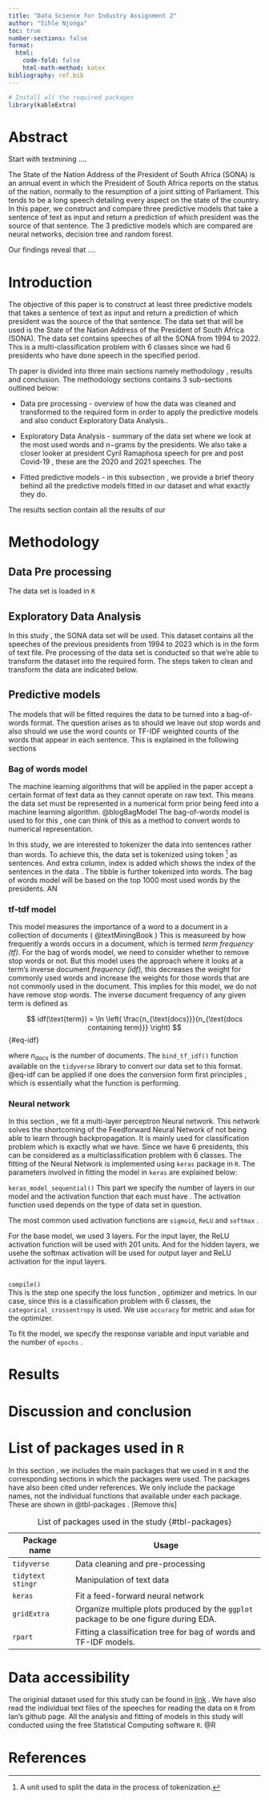 ```yaml
---
title: "Data Science for Industry Assignment 2"
author: "Sihle Njonga"
toc: true
number-sections: false
format:
  html: 
    code-fold: false
    html-math-method: katex
bibliography: ref.bib
---
```


```r
# Install all the required packages
library(kableExtra)
```

# Abstract

Start with textmining ....

The State of the Nation Address of the President of South Africa (SONA) is an annual event in which the President of South Africa reports on the status of the nation, normally to the resumption of a joint sitting of Parliament. This tends to be a long speech detailing every aspect on the state of the country. In this paper, we construct and compare three predictive models that take a sentence of text as input and return a prediction of which president was the source of that sentence. The 3 predictive models which are compared are neural networks, decision tree and random forest.

Our findings reveal that ....

# Introduction

The objective of this paper is to construct at least three predictive models that takes a sentence of text as input and return a prediction of which president was the source of the that sentence. The data set that will be used is the State of the Nation Address of the President of South Africa (SONA). The data set contains speeches of all the SONA from 1994 to 2022. This is a multi-classification problem with 6 classes since we had 6 presidents who have done speech in the specified period.

Th paper is divided into three main sections namely methodology , results and conclusion. The methodology sections contains 3 sub-sections outlined below:

-   Data pre processing - overview of how the data was cleaned and transformed to the required form in order to apply the predictive models and also conduct Exploratory Data Analysis..

-   Exploratory Data Analysis - summary of the data set where we look at the most used words and $n-$grams by the presidents. We also take a closer looker at president Cyril Ramaphosa speech for pre and post Covid-19 , these are the 2020 and 2021 speeches. The

-   Fitted predictive models - in this subsection , we provide a brief theory behind all the predictive models fitted in our dataset and what exactly they do.

The results section contain all the results of our

# Methodology

## Data Pre processing

The data set is loaded in `R`

## Exploratory Data Analysis

In this study , the SONA data set will be used. This dataset contains all the speeches of the previous presidents from 1994 to 2023 which is in the form of text file. Pre processing of the data set is conducted so that we're able to transform the dataset into the required form. The steps taken to clean and transform the data are indicated below.

## Predictive models

The models that will be fitted requires the data to be turned into a bag-of-words format. The question arises as to should we leave out stop words and also should we use the word counts or TF-IDF weighted counts of the words that appear in each sentence. This is explained in the following sections

### Bag of words model

The machine learning algorithms that will be applied in the paper accept a certain format of text data as they cannot operate on raw text. This means the data set must be represented in a numerical form prior being feed into a machine learning algorithm. @blogBagModel The bag-of-words model is used to for this , one can think of this as a method to convert words to numerical representation.

In this study, we are interested to tokenizer the data into sentences rather than words. To achieve this, the data set is tokenized using token [^1] as sentences. And extra column, index is added which shows the index of the sentences in the data . The tibble is further tokenized into words. The bag of words model will be based on the top 1000 most used words by the presidents. AN

[^1]: A unit used to split the data in the process of tokenization.

### tf-tdf model

This model measures the importance of a word to a document in a collection of documents ( @textMiningBook ) This is measureed by how frequently a words occurs in a document, which is termed *term frequency (tf)*. For the bag of words model, we need to consider whether to remove stop words or not. But this model uses the approach where it looks at a term's inverse document *frequency (idf),* this decreases the weight for commonly used words and increase the weights for those words that are not commonly used in the document. This implies for this model, we do not have remove stop words. The inverse document frequency of any given term is defined as

$$
idf(\text{term}) = \ln \left( \frac{n_{\text{docs}}}{n_{\text{docs containing term}}} \right)
$$ {#eq-idf}

where $n_{\text{docs}}$ is the number of documents. The `bind_tf_idf()` function available on the `tidyverse` library to convert our data set to this format. @eq-idf can be applied if one does the conversion form first principles , which is essentially what the function is performing.

### Neural network

In this section , we fit a multi-layer perceptron Neural network. This network solves the shortcoming of the Feedforward Neural Network of not being able to learn through backpropagation. It is mainly used for classification problem which is exactly what we have. Since we have 6 presidents, this can be considered as a multiclassification problem with 6 classes. The fitting of the Neural Network is implemented using `keras` package in `R`. The parameters involved in fitting the model in `keras` are explained below:

`keras_model_sequential()` This part we specify the number of layers in our model and the activation function that each must have . The activation function used depends on the type of data set in question.

The most common used activation functions are `sigmoid`, `ReLU` and `softmax` .

For the base model, we used 3 layers. For the input layer, the ReLU activation function will be used with 201 units. And for the hidden layers, we usehe the softmax activation will be used for output layer and ReLU activation for the input layers.

\
`compile()`\
This is the step one specify the loss function , optimizer and metrics. In our case, since this is a classification problem with 6 classes, the `categorical_crossentropy` is used. We use `accuracy` for metric and `adam` for the optimizer.

To fit the model, we specify the response variable and input variable and the number of `epochs` .

# Results

# Discussion and conclusion

# List of packages used in `R` {.appendix}

In this section , we includes the main packages that we used in `R` and the corresponding sections in which the packages were used. The packages have also been cited under references. We only include the package names, not the individual functions that available under each package. These are shown in @tbl-packages . \[Remove this\]

| Package name         | Usage                                                                                 |
|----------------|------------------------------------------------|
| `tidyverse`          | Data cleaning and pre-processing                                                      |
| `tidytext` `stingr`  | Manipulation of text data                                                             |
| `keras`              | Fit a feed-forward neural network                                                     |
| `gridExtra`          | Organize multiple plots produced by the `ggplot` package to be one figure during EDA. |
| `rpart`              | Fitting a classification tree for bag of words and TF-IDF models.                     |

: List of packages used in the study {#tbl-packages}

# Data accessibility {.appendix}

The originial dataset used for this study can be found in [link](https://www.gov.za/state-nation-address) . We have also read the individual text files of the speeches for reading the data on `R` from Ian's github page. All the analysis and fitting of models in this study will conducted using the free Statistical Computing software `R`. @R

# References {.appendix}
